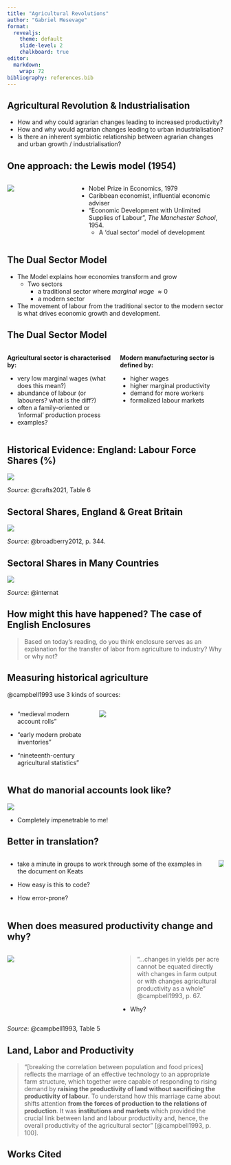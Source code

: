 ```yaml
---
title: "Agricultural Revolutions"
author: "Gabriel Mesevage"
format: 
  revealjs:
    theme: default
    slide-level: 2
    chalkboard: true
editor: 
  markdown: 
    wrap: 72
bibliography: references.bib
---
```


## Agricultural Revolution & Industrialisation

-   How and why could agrarian changes leading to increased
    productivity?
-   How and why would agrarian changes leading to urban
    industrialisation?
-   Is there an inherent symbiotic relationship between agrarian changes
    and urban growth / industrialisation?

## One approach: the Lewis model (1954)

::::: columns
::: {.column width="30%"}
![](images/clipboard-3816675993.png)
:::

::: {.column width="70%"}
-   Nobel Prize in Economics, 1979
-   Caribbean economist, influential economic adviser
-   "Economic Development with Unlimited Supplies of Labour", *The
    Manchester School*, 1954.
    -   A 'dual sector' model of development
:::
:::::

## The Dual Sector Model

-   The Model explains how economies transform and grow
    -   Two sectors
        -   a traditional sector where *marginal wage* $\approx 0$
        -   a modern sector
-   The movement of labour from the traditional sector to the modern
    sector is what drives economic growth and development.

## The Dual Sector Model

::::: columns
::: {.column width="50%"}
**Agricultural sector is characterised by:**

-   very low marginal wages (what does this mean?)
-   abundance of labour (or labourers? what is the diff?)
-   often a family-oriented or 'informal' production process
-   examples?
:::

::: {.column width="50%"}
**Modern manufacturing sector is defined by:**

-   higher wages
-   higher marginal productivity
-   demand for more workers
-   formalized labour markets
:::
:::::

## Historical Evidence: England: Labour Force Shares (%)

![](images/clipboard-2296339256.png)

*Source*: @crafts2021, Table 6

## Sectoral Shares, England & Great Britain

![](images/clipboard-1619741872.png)

*Source*: @broadberry2012, p. 344.

## Sectoral Shares in Many Countries

![](images/clipboard-1656035103.png)

*Source*: @internat

## How might this have happened? The case of English Enclosures

> Based on today's reading, do you think enclosure serves as an
> explanation for the transfer of labor from agriculture to industry?
> Why or why not?

## Measuring historical agriculture

@campbell1993 use 3 kinds of sources:

::::: columns
::: {.column width="40%"}
-   "medieval modern account rolls"

-   "early modern probate inventories"

-   "nineteenth-century agricultural statistics"
:::

::: {.column width="60%"}
![](images/clipboard-1512461101.png)
:::
:::::

## What do manorial accounts look like?

![](images/clipboard-3235179246.png)

-   Completely impenetrable to me!

## Better in translation?

::::: columns
::: {.column}
-   take a minute in groups to work through some of the examples in the
    document on Keats

-   How easy is this to code?

-   How error-prone?
:::

::: {.column}
![](images/clipboard-3691733807.png)
:::
:::::

## When does measured productivity change and why?

::::: columns

::: {.column width="50%"}

![](images/clipboard-1388505907.png)

:::

::: {.column width="50%"}

> "...changes in yields per acre cannot be equated directly with changes in farm output or with changes agricultural productivity as a whole" @campbell1993, p. 67.

- Why?

:::

:::::

*Source*: @campbell1993, Table 5

## Land, Labor and Productivity

> "[breaking the correlation between population and food prices] reflects the marriage of an effective technology to an appropriate farm structure, which together were capable of responding to rising demand by **raising the productivity of land without sacrificing the productivity of labour**. To understand how this marriage came about shifts attention **from the forces of production to the relations of production**. It was **institutions and markets** which provided the crucial link between land and labour productivity and, hence, the overall productivity of the agricultural sector"  [@campbell1993, p. 100].


## Works Cited
